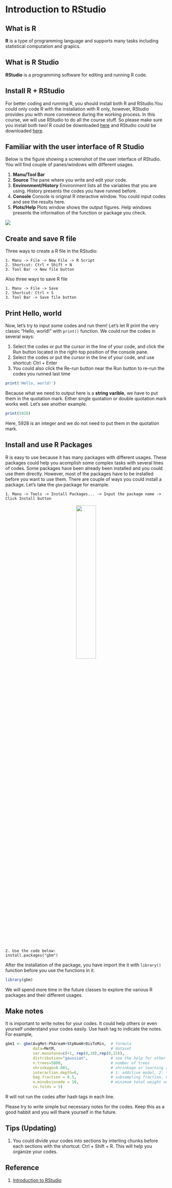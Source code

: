 # Introduction to RStudio

## What is R
**R** is a type of programming language and supports many tasks including statistical computation and grapics.

## What is R Studio
**RStudio** is a programming software for editing and running R code.

## Install R + RStudio
For better coding and running R, you should install both R and RStudio.You could only code R with the installation with R only, however, RStudio provides you with more conveinece during the working process. In this course, we will use RStudio to do all the course stuff. So please make sure you install both two!
R could be downloaded [here](https://www.r-project.org/) and RStudio could be downloaded [here](https://www.rstudio.com/products/rstudio/download/).

## Familiar with the user interface of R Studio
Below is the figure showing a screenshot of the user interface of RStudio. You will find couple of panes/windows with different usages.

1. **Manu/Tool Bar**
2. **Source**  The pane where you write and edit your code.
3. **Environment/History** Environment lists all the variables that you are using. History presents the codes you have runned before.
4. **Console** Console is original R interactive window. You could input codes and see the results here.
5. **Plots/Help** Plots window shows the output figures. Help windows presents the information of the function or package you check.

![](Pics/RStudio.JPG)

## Create and save R file
Three ways to create a R file in the RStudio:
```
1. Manu -> File -> New File -> R Script
2. Shortcut: Ctrl + Shift + N
3. Tool Bar -> New file button
```

Also three ways to save R file
```
1. Manu -> File -> Save
2. Shortcut: Ctrl + S
3. Tool Bar -> Save file button
```

## Print Hello, world
Now, let's try to input some codes and run them! Let's let R print the very classic "Hello, world!" with ``print()`` function.
We could run the codes in several ways:

1. Select the codes or put the cursor in the line of your code, and click the Run button located in the right-top position of the console pane.
2. Select the codes or put the cursor in the line of your code, and use shortcut: Ctrl + Enter
3. You could also click the Re-run button near the Run button to re-run the codes you runned last time

```r
print('Hello, world!')
```
Because what we need to output here is a **string varible**, we have to put them in the quotation mark. Either single quotation or double quotation mark works well. Let's see another example.
```r
print(5928)
```
Here, 5928 is an integer and we do not need to put them in the quotation mark.

## Install and use R Packages
R is easy to use because it has many packages with different usages. These packages could help you acomplish some complex tasks with several lines of codes.
Some packages have been already been installed and you could use them directly. However, most of the packages have to be installed before you want to use them. There are couple of ways you could install a package. Let's take the ``gbm`` package for example.
```
1. Manu -> Tools -> Install Packages... -> Input the package name -> Click Install button
```
<center>
![](Pics/InstallPackages.JPG){ width=35% }
</center>

```
2. Use the code below:
install.packages("gbm")
```

After the installation of the package, you have import the it with ``library()`` function before you use the functions in it.
```r
library(gbm)
```

We will spend more time in the future classes to explore the various R packages and their different usages.

## Make notes
It is important to write notes for your codes. It could help others or even yourself understand your codes easily. Use hash tag to indicate the notes. For example,
```r
gbm1 <- gbm(AvgMet~PkAreaH+StpNumH+DisToMin,  # formula
            data=MetM,                        # dataset  
            var.monotone=c(+1, rep(0,10),rep(0,15)), 
            distribution="gaussian",          # see the help for other choices  
            n.trees=5000,                     # number of trees  
            shrinkage=0.001,                  # shrinkage or learning rate, 0.001 to 0.1 usually work  
            interaction.depth=6,              # 1: additive model, 2: two-way interactions, etc.  
            bag.fraction = 0.5,               # subsampling fraction, 0.5 is probably best  
            n.minobsinnode = 10,              # minimum total weight needed in each node
            cv.folds = 5)
```
R will not run the codes after hash tags in each line.

Please try to write simple but necessary notes for the codes. Keep this as a good habbit and you will thank yourself in the future.

## Tips (Updating)
1. You could divide your codes into sections by interting chunks before each sections with the shortcut: Ctrl + Shift + R. This will help you organize your codes.

## Reference
1. [Introduction to RStudio](https://datascienceplus.com/introduction-to-rstudio/)

